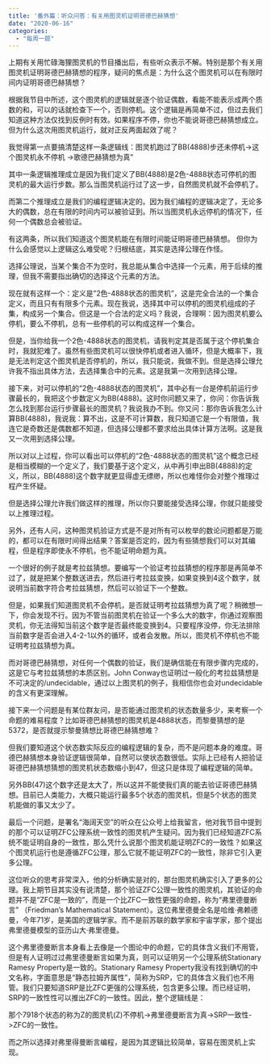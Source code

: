 ```yaml
---
title: '番外篇：听众问答：有关用图灵机证明哥德巴赫猜想'
date: "2020-06-16"
categories:
  - "每周一题"
---
```


上期有关用忙碌海狸图灵机的节目播出后，有些听众表示不解。特别是那个有关用图灵机证明哥德巴赫猜想的程序，疑问的焦点是：为什么这个图灵机可以在有限时间内证明哥德巴赫猜想？

根据我节目中所述，这个图灵机的逻辑就是逐个验证偶数，看能不能表示成两个质数的和，可以的话就检查下一个，否则停机。这个逻辑是再简单不过，但过去我们知道这种方法仅找到反例时有效。如果程序不停，你也不能说哥德巴赫猜想成立。但为什么这次用图灵机运行，就对正反两面起效了呢？

我觉得第一点要搞清楚这样一条逻辑线：图灵机跑过了BB(4888)步还未停机→这个图灵机永不停机 →歌德巴赫猜想为真”

其中一条逻辑推理成立是因为我们定义了BB(4888)是2色-4888状态可停机的图灵机的最大运行步数。那么当图灵机运行过了这一步，自然图灵机就不会停机了。

而第二个推理成立是我们的编程逻辑决定的。因为我们编程的逻辑决定了，无论多大的偶数，总在有限的时间内可以被验证到。所以当图灵机永远停机的情况下，任何一个偶数总会被验证。

有这两条，所以我们知道这个图灵机能在有限时间能证明哥德巴赫猜想。 但你为什么会感觉以上逻辑这么难受呢？归根结底，其实是选择公理在作怪。

选择公理说，当某个集合不为空时，我总能从集合中选择一个元素，用于后续的推理，但我不需要指出确切的选择这个元素的方法。

现在就有这样一个：定义是”2色-4888状态的图灵机”，这是完全合法的一个集合定义，而且只有有限多个元素。现在我说，选择其中可以停机的图灵机组成的子集，构成另一个集合。但这是一个合法的定义吗？我说，合理啊：因为图灵机要么停机，要么不停机，总有一些停机的可以构成这样一个集合。

但是，当你给我一个2色-4888状态的图灵机，请我判定其是否属于这个停机集合时，我就犯难了。虽然有些图灵机可以很快停机或者进入循环，但是大概率下，我是无法判定这个图灵机是否停机的，所以，我只能说，我做不到。但是选择公理允许我不指出具体方法，去选择集合中的元素。这是我第一次用到选择公理。

接下来，对可以停机的“2色-4888状态的图灵机”，其中必有一台是停机前运行步骤最长的，我把这个步数定义为BB(4888)。这时你问题又来了，你问：你告诉我怎么找到那台运行步骤最长的图灵机？我说我办不到。你又问：那你告诉我怎么计算BB(4888)，我说我：算不出，这是不可计算数，我只知道它是一个有限值，我连它是奇数还是偶数都不知道，但选择公理都不要求给出具体计算方法啊。这是我又一次用到选择公理。

所以对以上过程，你可以看出可以停机的“2色-4888状态的图灵机”这个概念已经是相当模糊的一个定义了，我们要基于这个定义，从中再引申出BB(4888)的定义，所以，BB(4888)这个数字就更显得虚无缥缈，所以也难怪你会对整个推理过程产生怀疑。

但是选择公理允许我们做这样的推理，所以你只要能接受选择公理，你就只能接受以上推理过程。

另外，还有人问，这种图灵机验证方式是不是对所有可以枚举的数论问题都是万能的，都可以在有限时间得出结果？答案是否定的，因为有些猜想我们可以对其编程，但是程序即使永不停机，也不能证明命题为真。

一个很好的例子就是考拉兹猜想。要编写一个验证考拉兹猜想的程序那是再简单不过了，就是把某个整数送进去，然后进行考拉兹变换，如果变换到4这个数字，就说明当前数字符合考拉兹猜想，然后可以验证下一个整数。

但是，如果我们知道图灵机不会停机，是否就证明考拉兹猜想为真了呢？稍微想一下，你会发现不行。因为不管当前图灵机在验证一个多么大的数字，你通过观察图灵机，你无法得知当前这个数字是否最终能变换到4。只要程序没停，你无法排除当前数字是否会进入4-2-1以外的循环，或者会发散。所以，图灵机不停机也不能证明考拉兹猜想为真。

而对哥德巴赫猜想，对任何一个偶数的验证，我们是确信能在有限步骤内完成的，这是它与考拉兹猜想的本质区别。John Conway也证明过一般化的考拉兹猜想是不可决定的/undecidable，通过以上图灵机的例子，我相信你也会对undecidable的含义有更深理解。

接下来一个问题是有某位群友问，是否能通过图灵机的状态数量多少，来考察一个命题的难易程度？比如哥德巴赫猜想的图灵机是4888状态，而黎曼猜想的是5372，是否就提示黎曼猜想比哥德巴赫猜想难？

但我们要知道这个状态数实际反应的编程逻辑的复杂，而不是问题本身的难度。哥德巴赫猜想本身验证逻辑很简单，自然可以使状态数很低。实际上已经有人把验证哥德巴赫猜想猜想的图灵机状态数缩小到47，但这只是体现了编程逻辑的简单。

另外BB(47)这个数字还是太大了，所以这并不能使我们真的能去验证哥德巴赫猜想。目前已人类能力，大概只能运行最多5个状态的图灵机，但是5个状态的图灵机能做的事又太少了。

最后一个问题，是署名“海阔天空”的听众在公众号上给我留言，他对我节目中提到的那个可以证明ZFC公理系统一致性的图灵机产生疑问。因为我们已经知道ZFC系统不能证明自身的一致性，那么凭什么说那个图灵机能证明ZFC的一致性？如果这个图灵机运行也是遵循ZFC公理，那么它就不能证明ZFC的一致性，除非它引入更多公理。

这位听众的思考非常深入，他的分析确实是对的，那台图灵机确实引入了更多的公理。我上期节目其实没有说清楚，那个验证ZFC公理一致性的图灵机，其验证的命题并不是“ZFC是一致的”，而是一个比ZFC一致性更强的命题，称为“弗里德曼断言” （Friedman’s Mathematical Statement）。这位弗里德曼全名是哈维·弗赖德曼，今年71岁，是美国的逻辑学家。而不是前苏联的数学家和宇宙学家，那个提出弗里德曼模型的亚历山大·弗里德曼。

这个弗里德曼断言本身看上去像是一个图论中的命题，它的具体含义我们不用管，但是有人证明过过弗里德曼断言如果为真，则可以证明另一个公理系统Stationary Ramesy Property是一致的。Stationary Ramesy Property我没有找到确切的中文名称，字面意思是“静态拉姆齐属性”，简称为SRP，它的具体含义我们也不用管。我们只要知道SRP是比ZFC更强的公理系统，包含更多公理。而已经证明，SRP的一致性性可以推出ZFC的一致性。因此，整个逻辑线是：

那个7918个状态的称为Z的图灵机(Z)不停机->弗里德曼断言为真->SRP一致性->ZFC的一致性。

而之所以选择对弗里得曼断言编程，是因为其逻辑比较简单，容易在图灵机上实现。